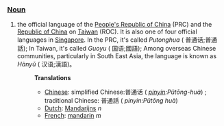 ===[[Noun]]===

# the official language of the [[People's Republic of China]] (PRC) and the [[Republic of China]] on [[Taiwan]] (ROC). It is also one of four official languages in [[Singapore]]. In the PRC, it's called ''Putonghua'' ( 普通话;普通話); In Taiwan, it's called ''Guoyu'' ( 国语;國語); Among overseas Chinese communities, particularly in South East Asia, the language is known as ''Hànyǔ'' ( 汉语;漢語)。
#:
#:'''Translations'''
#:*[[Chinese]]: simplified Chinese:普通话 ( ''[[pinyin]]:Pǔtōng-huà'') ; traditional Chinese: 普通話 ( ''pinyin:Pǔtōng huà'')
#:*[[Dutch]]: [[Mandarijns]] ''n''
#:*[[French]]: [[mandarin]] ''m''